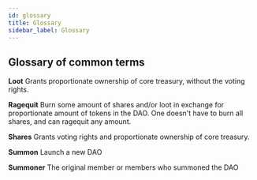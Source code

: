 ```yaml
---
id: glossary
title: Glossary
sidebar_label: Glossary
---
```


## Glossary of common terms

**Loot**
Grants proportionate ownership of core treasury, without the voting rights.

**Ragequit**
Burn some amount of shares and/or loot in exchange for proportionate amount of tokens in the DAO. One doesn't have to burn all shares, and can ragequit any amount.

**Shares**
Grants voting rights and proportionate ownership of core treasury.

**Summon**
Launch a new DAO

**Summoner**
The original member or members who summoned the DAO
